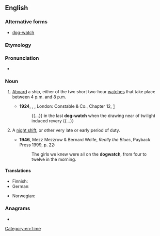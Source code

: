 {{also|dog watch}}
==English==
{{wikipedia}}

===Alternative forms===
* [[dog-watch]]

===Etymology===
{{compound|en|dog|watch}}

===Pronunciation===
* {{IPA|/ˈdɒɡwɒtʃ/|lang=en}}

===Noun===
{{en-noun|es}}

# {{lb|en|nautical}} [[aboard|Aboard]] a ship, either of the two short two-hour [[watches]] that take place between 4 p.m. and 8 p.m.
#* '''1924''', {{w|Herman Melville}}, ''{{w|Billy Budd}}'', London: Constable & Co., Chapter 12, [http://gutenberg.net.au/ebooks06/0608511h.html]
#*: {{...}} in the last '''dog-watch''' when the drawing near of twilight induced revery {{...}}
# {{lb|en|by extension}} A [[night shift]], or other very late or early period of duty.
#* '''1946''', Mezz Mezzrow & Bernard Wolfe, ''Really the Blues'', Payback Press 1999, p. 22:
#*: The girls we knew were all on the '''dogwatch''', from four to twelve in the morning.

====Translations====
{{trans-top|nautical: short watch}}
* Finnish: {{t|fi|iltapäivävahti}}
* German: {{t|de|Hudewache|f}}
{{trans-mid}}
* Norwegian: {{t|no|hundevakt|m}}
{{trans-bottom}}

===Anagrams===
* {{anagrams|en|a=acdghotw|watchdog}}

[[Category:en:Time]]